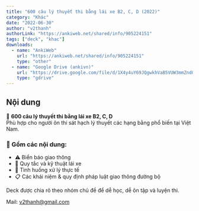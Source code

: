 ```yaml
---
title: "600 câu lý thuyết thi bằng lái xe B2, C, D (2022)"
category: "Khác"
date: "2022-06-30"
author: "v2thanh"
authorLink: "https://ankiweb.net/shared/info/905224151"
tags: ["deck", "khac"]
downloads:
  - name: "AnkiWeb"
    url: "https://ankiweb.net/shared/info/905224151"
    type: "other"
  - name: "Google Drive (ankivn)"
    url: "https://drive.google.com/file/d/1X4y4uY69JQgwkhVaB5VUW3mmZndGnkI5/view?usp=sharing"
    type: "gdrive"
---
```


## Nội dung

📗 **600 câu lý thuyết thi bằng lái xe B2, C, D**  
Phù hợp cho người ôn thi sát hạch lý thuyết các hạng bằng phổ biến tại Việt Nam.

### 🧾 Gồm các nội dung:

- ⚠️ Biển báo giao thông  
- 📝 Quy tắc và kỹ thuật lái xe  
- 🧐 Tình huống xử lý thực tế  
- 📋 Các khái niệm & quy định pháp luật giao thông đường bộ  

Deck được chia rõ theo nhóm chủ đề để dễ học, dễ ôn tập và luyện thi.

Mail: [v2thanh@gmail.com](mailto:v2thanh@gmail.com)